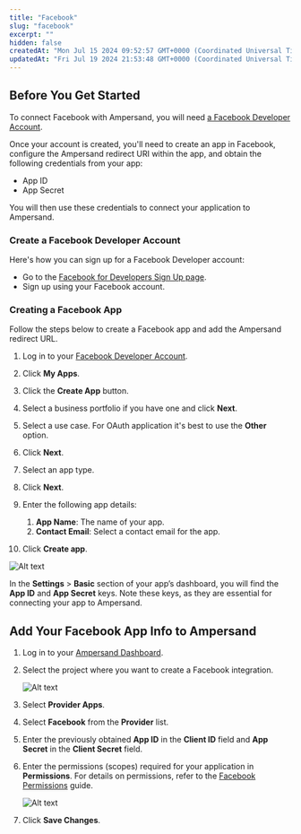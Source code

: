 ```yaml
---
title: "Facebook"
slug: "facebook"
excerpt: ""
hidden: false
createdAt: "Mon Jul 15 2024 09:52:57 GMT+0000 (Coordinated Universal Time)"
updatedAt: "Fri Jul 19 2024 21:53:48 GMT+0000 (Coordinated Universal Time)"
---
```

## Before You Get Started

To connect Facebook with Ampersand, you will need [a Facebook Developer Account](https://developers.facebook.com/).

Once your account is created, you'll need to create an app in Facebook, configure the Ampersand redirect URI within the app, and obtain the following credentials from your app:

- App ID
- App Secret

You will then use these credentials to connect your application to Ampersand.

### Create a Facebook Developer Account

Here's how you can sign up for a Facebook Developer account:

- Go to the [Facebook for Developers Sign Up page](https://developers.facebook.com/).
- Sign up using your Facebook account.

### Creating a Facebook App

Follow the steps below to create a Facebook app and add the Ampersand redirect URL.

1. Log in to your [Facebook Developer Account](https://developers.facebook.com/).

2. Click **My Apps**.

3. Click the **Create App** button.

4. Select a business portfolio if you have one and click **Next**.

5. Select a use case. For OAuth application it's best to use the **Other** option.

6. Click **Next**.

7. Select an app type.

8. Click **Next**.

9. Enter the following app details:
   1. **App Name**: The name of your app.
   2. **Contact Email**: Select a contact email for the app.

10. Click **Create app**.

![Alt text](/images/provider-guides/e137ecd-meta1.gif)


In the **Settings** > **Basic** section of your app’s dashboard, you will find the **App ID** and **App Secret** keys. Note these keys, as they are essential for connecting your app to Ampersand.

## Add Your Facebook App Info to Ampersand

1. Log in to your [Ampersand Dashboard](https://dashboard.withampersand.com).

2. Select the project where you want to create a Facebook integration.

   ![Alt text](/images/provider-guides/dd47b7a-Ampersand.png)

3. Select **Provider Apps**.

4. Select **Facebook** from the **Provider** list.

5. Enter the previously obtained **App ID** in the **Client ID** field and **App Secret** in the **Client Secret** field.

6. Enter the permissions (scopes) required for your application in **Permissions**. For details on permissions, refer to the [Facebook Permissions](https://developers.facebook.com/docs/permissions) guide.

   ![Alt text](/images/provider-guides/8e3ce39-meta2.gif)

7. Click **Save Changes**.
